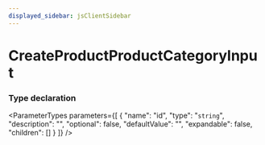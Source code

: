 ```yaml
---
displayed_sidebar: jsClientSidebar
---
```



# CreateProductProductCategoryInput

### Type declaration

<ParameterTypes parameters={[
  {
    "name": "id",
    "type": "`string`",
    "description": "",
    "optional": false,
    "defaultValue": "",
    "expandable": false,
    "children": []
  }
]} />
